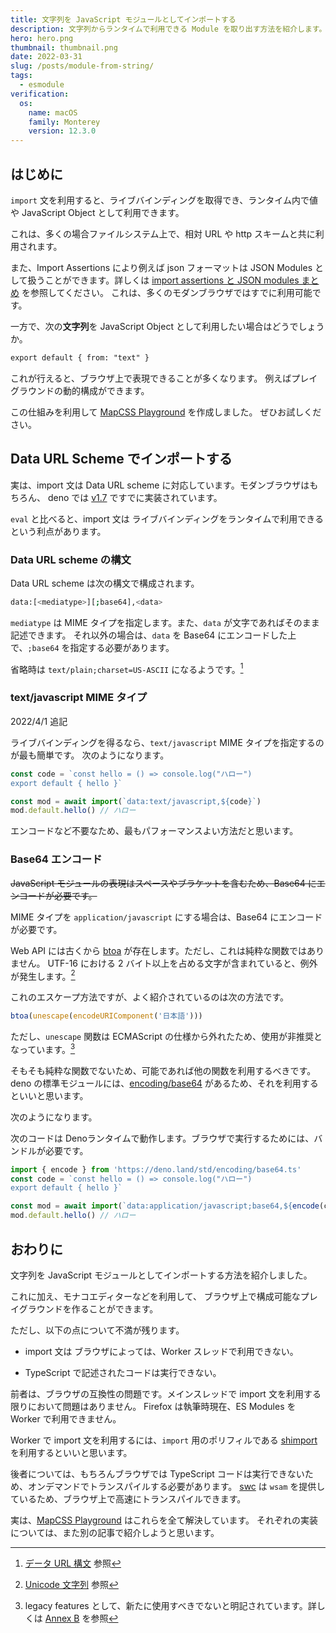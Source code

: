 ```yaml
---
title: 文字列を JavaScript モジュールとしてインポートする
description: 文字列からランタイムで利用できる Module を取り出す方法を紹介します。Editor と共に利用することで、ブラウザ上で新たな体験を提供できるかもしれません。
hero: hero.png
thumbnail: thumbnail.png
date: 2022-03-31
slug: /posts/module-from-string/
tags:
  - esmodule
verification:
  os:
    name: macOS
    family: Monterey
    version: 12.3.0
---
```


## はじめに

`import` 文を利用すると、ライブバインディングを取得でき、ランタイム内で値や JavaScript Object として利用できます。

これは、多くの場合ファイルシステム上で、相対 URL や http スキームと共に利用されます。

また、Import Assertions により例えば json フォーマットは JSON Modules として扱うことができます。詳しくは [import assertions と JSON modules まとめ](/posts/import-assertions-json-modules) を参照してください。
これは、多くのモダンブラウザではすでに利用可能です。

一方で、次の**文字列**を JavaScript Object として利用したい場合はどうでしょうか。

```txt
export default { from: "text" }
```

これが行えると、ブラウザ上で表現できることが多くなります。
例えばプレイグラウンドの動的構成ができます。

この仕組みを利用して [MapCSS Playground](https://mapcss.miyauchi.dev/playground) を作成しました。
ぜひお試しください。

## Data URL Scheme でインポートする

実は、import 文は Data URL scheme に対応しています。モダンブラウザはもちろん、
deno では [v1.7](https://deno.com/blog/v1.7#support-for-importing-data-urls) ですでに実装されています。

`eval` と比べると、import 文は ライブバインディングをランタイムで利用できるという利点があります。

### Data URL scheme の構文

Data URL scheme は次の構文で構成されます。

```bash
data:[<mediatype>][;base64],<data>
```

`mediatype` は MIME タイプを指定します。また、`data` が文字であればそのまま記述できます。
それ以外の場合は、`data` を Base64 にエンコードした上で、`;base64` を指定する必要があります。

省略時は `text/plain;charset=US-ASCII` になるようです。[^1]

[^1]: [データ URL 構文](https://developer.mozilla.org/ja/docs/Web/HTTP/Basics_of_HTTP/Data_URIs#syntax) 参照

### text/javascript MIME タイプ

2022/4/1 追記

ライブバインディングを得るなら、`text/javascript` MIME タイプを指定するのが最も簡単です。
次のようになります。

```js
const code = `const hello = () => console.log("ハロー")
export default { hello }`

const mod = await import(`data:text/javascript,${code}`)
mod.default.hello() // ハロー
```

エンコードなど不要なため、最もパフォーマンスよい方法だと思います。

### Base64 エンコード

~~JavaScript モジュールの表現はスペースやブラケットを含むため、Base64 にエンコードが必要です。~~

MIME タイプを `application/javascript` にする場合は、Base64 にエンコードが必要です。

Web API には古くから [btoa](https://developer.mozilla.org/ja/docs/Web/API/btoa) が存在します。ただし、これは純粋な関数ではありません。
UTF-16 における 2 バイト以上を占める文字が含まれていると、例外が発生します。[^2]

[^2]: [Unicode 文字列](https://developer.mozilla.org/ja/docs/Glossary/Base64) 参照

これのエスケープ方法ですが、よく紹介されているのは次の方法です。

```ts
btoa(unescape(encodeURIComponent('日本語')))
```

ただし、`unescape` 関数は ECMAScript の仕様から外れたため、使用が非推奨となっています。[^3]

[^3]: legacy features として、新たに使用すべきでないと明記されています。詳しくは [Annex B](https://262.ecma-international.org/9.0/#sec-additional-ecmascript-features-for-web-browsers) を参照

そもそも純粋な関数でないため、可能であれば他の関数を利用するべきです。
deno の標準モジュールには、[encoding/base64](https://deno.land/std/encoding#base64) があるため、それを利用するといいと思います。

次のようになります。

<Alert type="warning">
  次のコードは
  Denoランタイムで動作します。ブラウザで実行するためには、バンドルが必要です。
</Alert>

```ts
import { encode } from 'https://deno.land/std/encoding/base64.ts'
const code = `const hello = () => console.log("ハロー")
export default { hello }`

const mod = await import(`data:application/javascript;base64,${encode(code)}`)
mod.default.hello() // ハロー
```

## おわりに

文字列を JavaScript モジュールとしてインポートする方法を紹介しました。

これに加え、モナコエディターなどを利用して、
ブラウザ上で構成可能なプレイグラウンドを作ることができます。

ただし、以下の点について不満が残ります。

- import 文は ブラウザによっては、Worker スレッドで利用できない。


- TypeScript で記述されたコードは実行できない。

前者は、ブラウザの互換性の問題です。メインスレッドで import 文を利用する限りにおいて問題はありません。
Firefox は執筆時現在、ES Modules を Worker で利用できません。

Worker で import 文を利用するには、`import` 用のポリフィルである [shimport](https://github.com/Rich-Harris/shimport) を利用するといいと思います。

後者については、もちろんブラウザでは TypeScript コードは実行できないため、オンデマンドでトランスパイルする必要があります。
[swc](https://github.com/swc-project/swc) は `wsam` を提供しているため、ブラウザ上で高速にトランスパイルできます。

実は、[MapCSS Playground](https://mapcss.miyauchi.dev/playground) はこれらを全て解決しています。
それぞれの実装については、また別の記事で紹介しようと思います。
